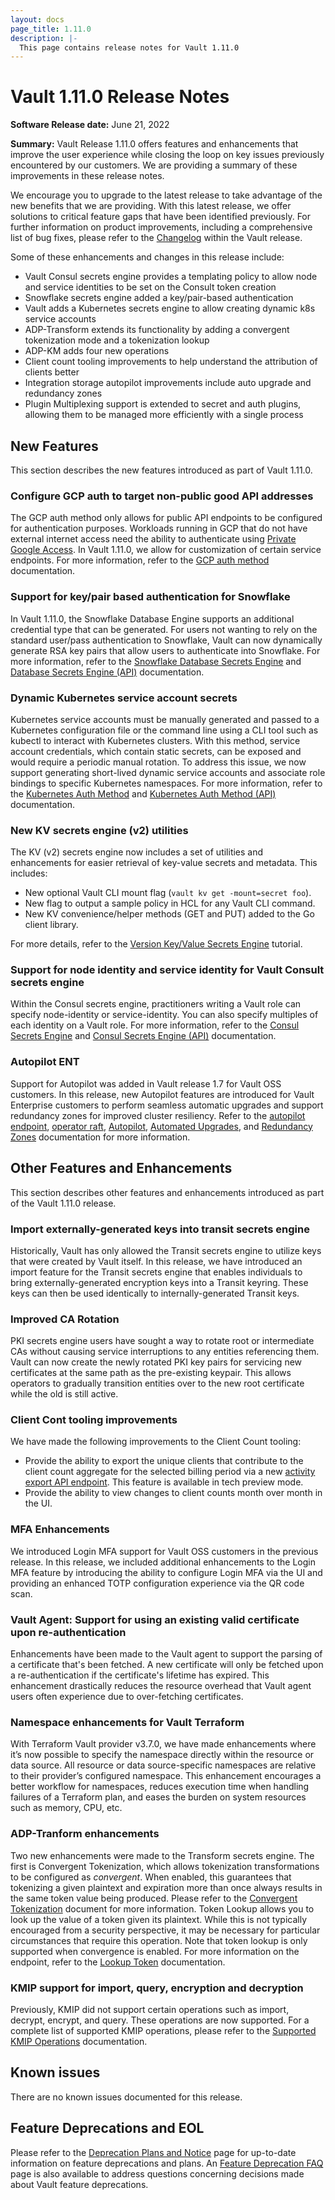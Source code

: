 ```yaml
---
layout: docs
page_title: 1.11.0
description: |-
  This page contains release notes for Vault 1.11.0
---
```


# Vault 1.11.0 Release Notes

**Software Release date:** June 21, 2022

**Summary:** Vault Release 1.11.0 offers features and enhancements that improve the user experience while closing the loop on key issues previously encountered by our customers. We are providing a summary of these improvements in these release notes.

We encourage you to upgrade to the latest release to take advantage of the new benefits that we are providing. With this latest release, we offer solutions to critical feature gaps that have been identified previously. For further information on product improvements, including a comprehensive list of bug fixes, please refer to the [Changelog](https://github.com/hashicorp/vault/blob/main/CHANGELOG.md) within the Vault  release.


Some of these enhancements and changes in this release include:

- Vault Consul secrets engine provides a templating policy to allow node and service identities to be set on the Consult token creation
- Snowflake secrets engine added a key/pair-based authentication
- Vault adds a Kubernetes secrets engine to allow creating dynamic k8s service accounts
- ADP-Transform extends its functionality by adding a convergent tokenization mode and a tokenization lookup
- ADP-KM adds four new operations
- Client count tooling improvements to help understand the attribution of clients better
- Integration storage autopilot improvements include auto upgrade and redundancy zones
- Plugin Multiplexing support is extended to secret and auth plugins, allowing them to be managed more efficiently with a single process


## New Features

This section describes the new features introduced as part of Vault 1.11.0.

### Configure GCP auth to target non-public good API addresses

The GCP auth method only allows for public API endpoints to be configured for authentication purposes. Workloads running in GCP that do not have external internet access need the ability to authenticate using [Private Google Access](https://cloud.google.com/vpc/docs/private-google-access#pga). In Vault 1.11.0, we allow for customization of certain service endpoints. For more information, refer to the [GCP auth method](/api-docs/auth/gcp#custom_endpoint) documentation.


### Support for key/pair based authentication for Snowflake

In Vault 1.11.0, the Snowflake Database Engine supports an additional credential type that can be generated. For users not wanting to rely on the standard user/pass authentication to Snowflake, Vault can now dynamically generate RSA key pairs that allow users to authenticate into Snowflake. For more information, refer to the [Snowflake Database Secrets Engine](/docs/secrets/databases/snowflake) and [Database Secrets Engine (API)](/api-docs/secret/databases) documentation.

### Dynamic Kubernetes service account secrets

Kubernetes service accounts must be manually generated and passed to a Kubernetes configuration file or the command line using a CLI tool such as kubectl to interact with Kubernetes clusters. With this method, service account credentials, which contain static secrets, can be exposed and would require a periodic manual rotation. To address this issue, we now support generating short-lived dynamic service accounts and associate role bindings to specific Kubernetes namespaces. For more information, refer to the [Kubernetes Auth Method](/docs/auth/kubernetes) and [Kubernetes Auth Method (API)](/api-docs/auth/kubernetes) documentation.

### New KV secrets engine (v2) utilities

The KV (v2) secrets engine now includes a set of utilities and enhancements for easier retrieval of key-value secrets and metadata.  This includes:

* New optional Vault CLI mount flag (`vault kv get -mount=secret foo`).
* New flag to output a sample policy in HCL for any Vault CLI command.
* New KV convenience/helper methods (GET and PUT) added to the Go client library.

For more details, refer to the [Version Key/Value Secrets Engine](https://learn.hashicorp.com/tutorials/vault/versioned-kv) tutorial.

### Support for node identity and service identity for Vault Consult secrets engine

Within the Consul secrets engine, practitioners writing a Vault role can specify node-identity or service-identity. You can also specify multiples of each identity on a Vault role. For more information, refer to the [Consul Secrets Engine](/docs/secrets/consul) and [Consul Secrets Engine (API)](/api-docs/secret/consul) documentation.

### Autopilot ENT

Support for Autopilot was added in Vault release 1.7 for Vault OSS customers. In this release, new Autopilot features are introduced for Vault Enterprise customers to perform seamless automatic upgrades and support redundancy zones for improved cluster resiliency. Refer to the [autopilot endpoint](/api-docs/system/storage/raftautopilot#sys-storage-raft-autopilot), [operator raft](/docs/commands/operator/raft), [Autopilot](/docs/concepts/integrated-storage/autopilot),  [Automated Upgrades](/docs/enterprise/automated-upgrades), and [Redundancy Zones](/docs/enterprise/redundancy-zones) documentation for more information.

## Other Features and Enhancements

This section describes other features and enhancements introduced as part of the Vault 1.11.0 release.

### Import externally-generated keys into transit secrets engine

Historically, Vault has only allowed the Transit secrets engine to utilize keys that were created by Vault itself. In this release, we have introduced an import feature for the Transit secrets engine that enables individuals to bring externally-generated encryption keys into a Transit keyring. These keys can then be used identically to internally-generated Transit keys.

### Improved CA Rotation

PKI secrets engine users have sought a way to rotate root or intermediate CAs without causing service interruptions to any entities referencing them. Vault can now create the newly rotated PKI key pairs for servicing new certificates at the same path as the pre-existing keypair. This allows operators to gradually transition entities over to the new root certificate while the old is still active.

### Client Cont tooling improvements

We have made the following improvements to the Client Count tooling:

* Provide the ability to export the unique clients that contribute to the client count aggregate for the selected billing period via a new [activity export API endpoint](/api-docs/system/internal-counters#activity-export). This feature is available in tech preview mode.
* Provide the ability to view changes to client counts month over month in the UI.

### MFA Enhancements

We introduced Login MFA support for Vault OSS customers in the previous release. In this release, we included additional enhancements to the Login MFA feature by introducing the ability to configure Login MFA via the UI and providing an enhanced TOTP configuration experience via the QR code scan.

### Vault Agent: Support for using an existing valid certificate upon re-authentication

Enhancements have been made to the Vault agent to support the parsing of a certificate that's been fetched. A new certificate will only be fetched upon a re-authentication if the certificate's lifetime has expired. This enhancement drastically reduces the resource overhead that Vault agent users often experience due to over-fetching certificates.

### Namespace enhancements for Vault Terraform

With Terraform Vault provider v3.7.0, we have made enhancements where it’s now possible to specify the namespace directly within the resource or data source. All resource or data source-specific namespaces are relative to their provider’s configured namespace. This enhancement encourages a better workflow for namespaces, reduces execution time when handling failures of a Terraform plan, and eases the burden on system resources such as memory, CPU, etc.

### ADP-Tranform enhancements

Two new enhancements were made to the Transform secrets engine. The first is Convergent Tokenization, which allows tokenization transformations to be configured as _convergent_. When enabled, this guarantees that tokenizing a given plaintext and expiration more than once always results in the same token value being produced. Please refer to the [Convergent Tokenization](/docs/secrets/transform/tokenization#convergence) document for more information. Token Lookup allows you to look up the value of a token given its plaintext. While this is not typically encouraged from a security perspective, it may be necessary for particular circumstances that require this operation. Note that token lookup is only supported when convergence is enabled. For more information on the endpoint, refer to the [Lookup Token](/api-docs/secret/transform#lookup-token) documentation.

### KMIP support for import, query, encryption and decryption

Previously, KMIP did not support certain operations such as import, decrypt, encrypt, and query. These operations are now supported. For a complete list of supported KMIP operations, please refer to the [Supported KMIP Operations](/docs/secrets/kmip) documentation.

## Known issues

There are no known issues documented for this release.

## Feature Deprecations and EOL

Please refer to the [Deprecation Plans and Notice](/docs/deprecation) page for up-to-date information on feature deprecations and plans. An [Feature Deprecation FAQ](/docs/deprecation/faq) page is also available to address questions concerning decisions made about Vault feature deprecations.
